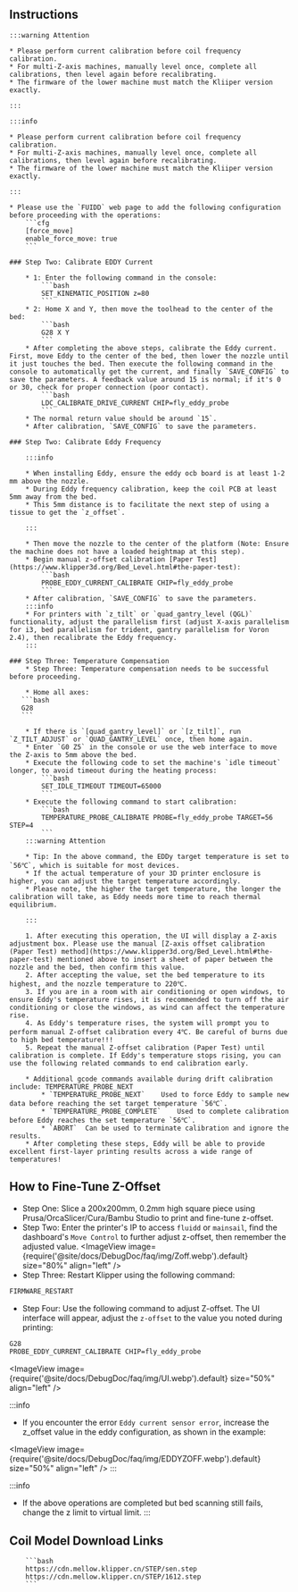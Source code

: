 ## Instructions

    :::warning Attention

    * Please perform current calibration before coil frequency calibration.
    * For multi-Z-axis machines, manually level once, complete all calibrations, then level again before recalibrating.
    * The firmware of the lower machine must match the Kliiper version exactly.

    :::

    :::info

    * Please perform current calibration before coil frequency calibration.
    * For multi-Z-axis machines, manually level once, complete all calibrations, then level again before recalibrating.
    * The firmware of the lower machine must match the Kliiper version exactly.

    :::

    * Please use the `FUIDD` web page to add the following configuration before proceeding with the operations:
        ```cfg
        [force_move]
        enable_force_move: true
        ```

    ### Step Two: Calibrate EDDY Current

        * 1: Enter the following command in the console:
            ```bash
            SET_KINEMATIC_POSITION z=80
            ```
        * 2: Home X and Y, then move the toolhead to the center of the bed:
            ```bash
            G28 X Y
            ```
        * After completing the above steps, calibrate the Eddy current. First, move Eddy to the center of the bed, then lower the nozzle until it just touches the bed. Then execute the following command in the console to automatically get the current, and finally `SAVE_CONFIG` to save the parameters. A feedback value around 15 is normal; if it's 0 or 30, check for proper connection (poor contact).
            ```bash
            LDC_CALIBRATE_DRIVE_CURRENT CHIP=fly_eddy_probe
            ```
        * The normal return value should be around `15`.
        * After calibration, `SAVE_CONFIG` to save the parameters.

    ### Step Two: Calibrate Eddy Frequency

        :::info

        * When installing Eddy, ensure the eddy ocb board is at least 1-2 mm above the nozzle.
        * During Eddy frequency calibration, keep the coil PCB at least 5mm away from the bed.
        * This 5mm distance is to facilitate the next step of using a tissue to get the `z_offset`.

        :::

        * Then move the nozzle to the center of the platform (Note: Ensure the machine does not have a loaded heightmap at this step).
        * Begin manual z-offset calibration [Paper Test](https://www.klipper3d.org/Bed_Level.html#the-paper-test):
            ```bash
            PROBE_EDDY_CURRENT_CALIBRATE CHIP=fly_eddy_probe
            ```
        * After calibration, `SAVE_CONFIG` to save the parameters.
        :::info
        * For printers with `z_tilt` or `quad_gantry_level (QGL)` functionality, adjust the parallelism first (adjust X-axis parallelism for i3, bed parallelism for trident, gantry parallelism for Voron 2.4), then recalibrate the Eddy frequency.
        :::

    ### Step Three: Temperature Compensation
        * Step Three: Temperature compensation needs to be successful before proceeding.

        * Home all axes:
       ```bash
       G28
       ```

        * If there is `[quad_gantry_level]` or `[z_tilt]`, run `Z_TILT_ADJUST` or `QUAD_GANTRY_LEVEL` once, then home again.
        * Enter `G0 Z5` in the console or use the web interface to move the Z-axis to 5mm above the bed.
        * Execute the following code to set the machine's `idle timeout` longer, to avoid timeout during the heating process:
            ```bash
            SET_IDLE_TIMEOUT TIMEOUT=65000
            ```
        * Execute the following command to start calibration:
            ```bash
            TEMPERATURE_PROBE_CALIBRATE PROBE=fly_eddy_probe TARGET=56 STEP=4
            ```
        :::warning Attention

        * Tip: In the above command, the EDDy target temperature is set to `56℃`, which is suitable for most devices.
        * If the actual temperature of your 3D printer enclosure is higher, you can adjust the target temperature accordingly.
        * Please note, the higher the target temperature, the longer the calibration will take, as Eddy needs more time to reach thermal equilibrium.

        :::

        1. After executing this operation, the UI will display a Z-axis adjustment box. Please use the manual [Z-axis offset calibration (Paper Test) method](https://www.klipper3d.org/Bed_Level.html#the-paper-test) mentioned above to insert a sheet of paper between the nozzle and the bed, then confirm this value.
        2. After accepting the value, set the bed temperature to its highest, and the nozzle temperature to 220℃.
        3. If you are in a room with air conditioning or open windows, to ensure Eddy's temperature rises, it is recommended to turn off the air conditioning or close the windows, as wind can affect the temperature rise.
        4. As Eddy's temperature rises, the system will prompt you to perform manual Z-offset calibration every 4℃. Be careful of burns due to high bed temperature!!!
        5. Repeat the manual Z-offset calibration (Paper Test) until calibration is complete. If Eddy's temperature stops rising, you can use the following related commands to end calibration early.

        * Additional gcode commands available during drift calibration include: TEMPERATURE_PROBE_NEXT
            * `TEMPERATURE_PROBE_NEXT`    Used to force Eddy to sample new data before reaching the set target temperature `56℃`.
            * `TEMPERATURE_PROBE_COMPLETE`    Used to complete calibration before Eddy reaches the set temperature `56℃`.
            * `ABORT`  Can be used to terminate calibration and ignore the results.
        * After completing these steps, Eddy will be able to provide excellent first-layer printing results across a wide range of temperatures!

## How to Fine-Tune Z-Offset
* Step One: Slice a 200x200mm, 0.2mm high square piece using Prusa/OrcaSlicer/Cura/Bambu Studio to print and fine-tune z-offset.
* Step Two: Enter the printer's IP to access `fluidd` or `mainsail`, find the dashboard's `Move Control` to further adjust z-offset, then remember the adjusted value.
<ImageView image={require('@site/docs/DebugDoc/faq/img/Zoff.webp').default} size="80%" align="left" />
* Step Three: Restart Klipper using the following command:
```bash
FIRMWARE_RESTART
```
* Step Four: Use the following command to adjust Z-offset. The UI interface will appear, adjust the `z-offset` to the value you noted during printing:
```bash
G28
PROBE_EDDY_CURRENT_CALIBRATE CHIP=fly_eddy_probe
```
<ImageView image={require('@site/docs/DebugDoc/faq/img/UI.webp').default} size="50%" align="left" />

:::info
* If you encounter the error `Eddy current sensor error`, increase the z_offset value in the eddy configuration, as shown in the example:

<ImageView image={require('@site/docs/DebugDoc/faq/img/EDDYZOFF.webp').default} size="50%" align="left" />
:::

:::info
 * If the above operations are completed but bed scanning still fails, change the z limit to virtual limit.
:::

## Coil Model Download Links

        ```bash
        https://cdn.mellow.klipper.cn/STEP/sen.step
        https://cdn.mellow.klipper.cn/STEP/1612.step
        ```